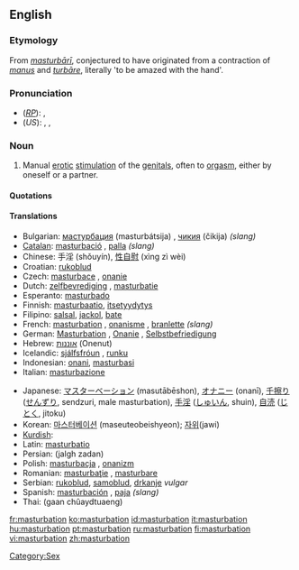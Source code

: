 {{see|Masturbation}}
==English==
{{wikipedia}}
{{WikiSaurus-link|masturbate}}

===Etymology===
From {{L.}} ''[[masturbari|masturbārī]]'', conjectured to have originated from a contraction of ''[[manus]]'' and ''[[turbāre]]'', literally 'to be amazed with the hand'.

===Pronunciation===
*(''[[RP]]''): {{IPA|/ˌmæstəˈbeɪʃən/}}, {{SAMPA|/%m{st@"beIS@n/}}
*(''US''): {{enPR|măs'tərbāʹshən}}, {{IPA|/ˌmæstɚˈbeɪʃən/}}, {{SAMPA|/%m{st@`"beIS@n/}}
*:{{rhymes|eɪʃən}}

===Noun===
{{en-noun|-}}

# Manual [[erotic]] [[stimulation]] of the [[genital]]s, often to [[orgasm]], either by oneself or a partner.

====Quotations====
{{seeCites}}

====Translations====
{{trans-top|manual erotic stimulation of the genitals}}
*Bulgarian: [[мастурбация]] (masturbátsija) {{f}}, [[чикия]] (čikija) {{f}} ''(slang)''
*[[Catalan]]: [[masturbació]] {{f}}, [[palla]] {{f}} ''(slang)''
*Chinese: 手淫 (shǒuyín), [[性自慰]] (xìng zì wèi)
*Croatian: [[rukoblud]] {{f}}
*Czech: [[masturbace]] {{f}}, [[onanie]] {{f}}
*Dutch: [[zelfbevrediging]] {{f}}, [[masturbatie]] {{f}}
*Esperanto: [[masturbado]]
*Finnish: [[masturbaatio]], [[itsetyydytys]]
*Filipino: [[salsal]], [[jackol]], [[bate]]
*French: [[#French|masturbation]] {{f}}, [[onanisme]] {{m}}, [[branlette]] {{f}} ''(slang)''
*German: [[Masturbation]] {{f}}, [[Onanie]] {{f}}, [[Selbstbefriedigung]] {{f}}
*Hebrew: [[אוננות]] (Onenut) {{f}}
*Icelandic: [[sjálfsfróun]] {{f}}, [[runku]] {{f}}
*Indonesian: [[onani]], [[masturbasi]]
*Italian: [[masturbazione]] {{f}}
{{trans-mid}}
*Japanese: [[マスターベーション]] (masutābēshon), [[オナニー]] (onanī), [[千擦り]] ([[せんずり]], sendzuri, male masturbation), [[手淫]]	([[しゅいん]], shuin), [[自涜]] ([[じとく]], jitoku)
*Korean: [[마스터베이션]] (maseuteobeishyeon); [[자위 ]](jawi)
*[[Kurdish]]: {{t|ku|destperkî}} {{f}}
*Latin: [[masturbatio]] {{f}}
*Persian: {{FAchar|[[جلق زدن]]}} (jalgh zadan)
*Polish: [[masturbacja]] {{f}}, [[onanizm]] {{m}}
*Romanian: [[masturbaţie]] {{f}}, [[masturbare]] {{f}}
*Serbian: [[rukoblud]], [[samoblud]], [[drkanje]] ''vulgar''
*Spanish: [[masturbación]] {{f}}, [[paja]] {{f}} ''(slang)''
*Thai: {{THchar|[[การช่วยตัวเอง]]}} (gaan chûaydtuaeng)
{{trans-bottom}}

[[Category:Sex]]

[[fr:masturbation]]
[[ko:masturbation]]
[[id:masturbation]]
[[it:masturbation]]
[[hu:masturbation]]
[[pt:masturbation]]
[[ru:masturbation]]
[[fi:masturbation]]
[[vi:masturbation]]
[[zh:masturbation]]